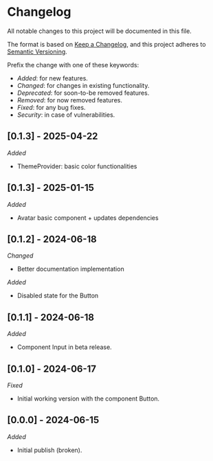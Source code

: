 # Changelog

All notable changes to this project will be documented in this file.

The format is based on [Keep a Changelog](https://keepachangelog.com/en/1.0.0/),
and this project adheres to [Semantic Versioning](https://semver.org/spec/v2.0.0.html).

Prefix the change with one of these keywords:

- _Added_: for new features.
- _Changed_: for changes in existing functionality.
- _Deprecated_: for soon-to-be removed features.
- _Removed_: for now removed features.
- _Fixed_: for any bug fixes.
- _Security_: in case of vulnerabilities.

## [0.1.3] - 2025-04-22

_Added_

- ThemeProvider: basic color functionalities

## [0.1.3] - 2025-01-15

_Added_

- Avatar basic component + updates dependencies

## [0.1.2] - 2024-06-18

_Changed_

- Better documentation implementation

_Added_

- Disabled state for the Button

## [0.1.1] - 2024-06-18

_Added_

- Component Input in beta release.

## [0.1.0] - 2024-06-17

_Fixed_

- Initial working version with the component Button.

## [0.0.0] - 2024-06-15

_Added_

- Initial publish (broken).
